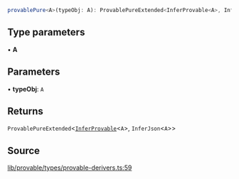 ```ts
provablePure<A>(typeObj: A): ProvablePureExtended<InferProvable<A>, InferJson<A>>
```

## Type parameters

• **A**

## Parameters

• **typeObj**: `A`

## Returns

`ProvablePureExtended`\<[`InferProvable`](../type-aliases/InferProvable.mdx)\<`A`\>, `InferJson`\<`A`\>\>

## Source

[lib/provable/types/provable-derivers.ts:59](https://github.com/o1-labs/o1js/blob/main/src/lib/provable/types/provable-derivers.ts#L59)
